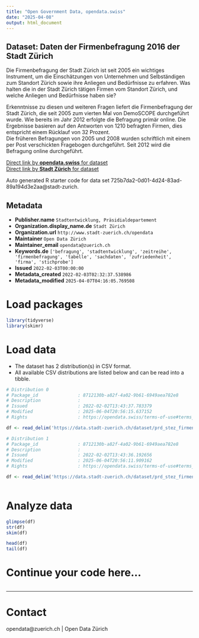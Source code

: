 ```yaml
---
title: "Open Government Data, opendata.swiss"
date: "2025-04-08"
output: html_document
---
```


## Dataset: Daten der Firmenbefragung 2016 der Stadt Zürich

Die Firmenbefragung der Stadt Zürich ist seit 2005 ein wichtiges Instrument, um die Einschätzungen von Unternehmen und Selbständigen zum Standort Zürich sowie ihre Anliegen und Bedürfnisse zu erfahren. Was halten die in der Stadt Zürich tätigen Firmen vom Standort Zürich, und welche Anliegen und Bedürfnisse haben sie? 

Erkenntnisse zu diesen und weiteren Fragen liefert die Firmenbefragung der Stadt Zürich, die seit 2005 zum vierten Mal von DemoSCOPE durchgeführt wurde. Wie bereits im Jahr 2012 erfolgte die Befragung primär online. Die Ergebnisse basieren auf den Antworten von 1210 befragten Firmen, dies entspricht einem Rücklauf von 32 Prozent.  
Die früheren Befragungen von 2005 und 2008 wurden schriftlich mit einem per Post verschickten Fragebogen durchgeführt. Seit 2012 wird die Befragung online durchgeführt.


[Direct link by **opendata.swiss** for dataset](https://opendata.swiss/de/dataset/daten-der-firmenbefragung-2016-der-stadt-zurich)<br>
[Direct link by **Stadt Zürich** for dataset](https://data.stadt-zuerich.ch/dataset/prd_stez_firmenbefragung_2016)

Auto generated R starter code for data set 725b7da2-0d01-4d24-83ad-89a194d3e2aa@stadt-zurich.

## Metadata

- **Publisher.name** `Stadtentwicklung, Präsidialdepartement`
- **Organization.display_name.de** `Stadt Zürich`
- **Organization.url** `http://www.stadt-zuerich.ch/opendata`
- **Maintainer** `Open Data Zürich`
- **Maintainer_email** `opendata@zuerich.ch`
- **Keywords.de** `['befragung', 'stadtentwicklung', 'zeitreihe', 'firmenbefragung', 'tabelle', 'sachdaten', 'zufriedenheit', 'firma', 'stichprobe']`
- **Issued** `2022-02-03T00:00:00`
- **Metadata_created** `2022-02-03T02:32:37.538986`
- **Metadata_modified** `2025-04-07T04:16:05.769508`


# Load packages

```r

library(tidyverse)
library(skimr)

```

# Load data

-   The dataset has 2 distribution(s) in CSV format.
-   All available CSV distributions are listed below and can be read into a tibble.

```r

# Distribution 0
# Package_id               : 8712130b-a82f-4a02-9b61-6949aea782e8
# Description              : 
# Issued                   : 2022-02-02T13:43:37.783379
# Modified                 : 2025-06-04T20:56:15.637152
# Rights                   : https://opendata.swiss/terms-of-use#terms_open

df <- read_delim('https://data.stadt-zuerich.ch/dataset/prd_stez_firmenbefragung_2016/download/Firmenbefragung_2016.csv')

# Distribution 1
# Package_id               : 8712130b-a82f-4a02-9b61-6949aea782e8
# Description              : 
# Issued                   : 2022-02-02T13:43:36.192656
# Modified                 : 2025-06-04T20:56:11.909162
# Rights                   : https://opendata.swiss/terms-of-use#terms_open

df <- read_delim('https://data.stadt-zuerich.ch/dataset/prd_stez_firmenbefragung_2016/download/codeliste_2016.csv')



```

# Analyze data

```r

glimpse(df)
str(df)
skim(df)

head(df)
tail(df)

```

# Continue your code here...

```r

```

------------------------------------------------------------------------

# Contact

opendata@zuerich.ch | Open Data Zürich
